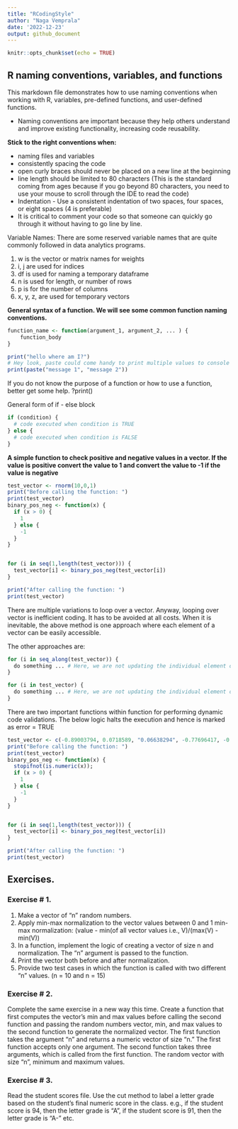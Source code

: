 ```yaml
---
title: "RCodingStyle"
author: "Naga Vemprala"
date: '2022-12-23'
output: github_document
---
```


```r
knitr::opts_chunk$set(echo = TRUE)
```

## R naming conventions, variables, and functions 

This markdown file demonstrates how to use naming conventions when working with R, variables, pre-defined functions, and user-defined functions.

* Naming conventions are important because they help others understand and improve existing functionality, increasing code reusability.

**Stick to the right conventions when:**

* naming files and variables
* consistently spacing the code
* open curly braces should never be placed on a new line at the beginning
* line length should be limited to 80 characters (This is the standard coming from ages because if you go beyond 80 characters, you need to use your mouse to scroll through the IDE to read the code)
* Indentation - Use a consistent indentation of two spaces, four spaces, or eight spaces (4 is preferable)
* It is critical to comment your code so that someone can quickly go through it without having to go line by line. 

Variable Names: 
There are some reserved variable names that are quite commonly followed in data analytics programs.

1. w is the vector or matrix names for weights 
2. i, j are used for indices 
3. df is used for naming a temporary dataframe 
4. n is used for length, or number of rows
5. p is for the number of columns
6. x, y, z, are used for temporary vectors


**General syntax of a function. We will see some common function naming conventions.**

``` r

function_name <- function(argument_1, argument_2, ... ) {
    function_body
}

```


```r
print("hello where am I?")
# Hey look, paste could come handy to print multiple values to console 
print(paste("message 1", "message 2"))
```

If you do not know the purpose of a function or how to use a function, better get some help. 
?print()

General form of if - else block 
``` r
if (condition) {
  # code executed when condition is TRUE
} else {
  # code executed when condition is FALSE
}
```

**A simple function to check positive and negative values in a vector. If the value is positive convert the value to 1 and convert the value to -1 if the value is negative**

``` r
test_vector <- rnorm(10,0,1)
print("Before calling the function: ") 
print(test_vector)
binary_pos_neg <- function(x) { 
  if (x > 0) { 
    1
  } else { 
    -1 
  }
}


for (i in seq(1,length(test_vector))) { 
  test_vector[i] <- binary_pos_neg(test_vector[i])
} 

print("After calling the function: ") 
print(test_vector)

```

There are multiple variations to loop over a vector. Anyway, looping over vector is inefficient coding. It has to be avoided at all costs. When it is inevitable, the above method is one approach where each element of a vector can be easily accessible.

The other approaches are: 
```r
for (i in seq_along(test_vector)) { 
  do something ... # Here, we are not updating the individual element of the vector 
}
```


```r
for (i in test_vector) { 
  do something ... # Here, we are not updating the individual element of the vector
}
```

There are two important functions within function for performing dynamic code validations. 
The below logic halts the execution and hence is marked as error = TRUE   
```r
test_vector <- c(-0.89003794, 0.0718589, "0.06638294", -0.77696417, -0.99994674, -0.73938280,  0.28216709, 0.70345809, -0.39638626, 0.64133973)
print("Before calling the function: ") 
print(test_vector)
binary_pos_neg <- function(x) { 
  stopifnot(is.numeric(x));
  if (x > 0) { 
    1
  } else { 
    -1 
  }
}


for (i in seq(1,length(test_vector))) { 
  test_vector[i] <- binary_pos_neg(test_vector[i])
} 

print("After calling the function: ") 
print(test_vector)  

```


## Exercises. 

### Exercise # 1. 
1. Make a vector of "n" random numbers.
2. Apply min-max normalization to the vector values between 0 and 1 min-max normalization: (value - min(of all vector values i.e., V)/(max(V) - min(V))
3. In a function, implement the logic of creating a vector of size n and normalization. The "n" argument is passed to the function.
4. Print the vector both before and after normalization.
5. Provide two test cases in which the function is called with two different "n" values. (n = 10 and n = 15)

### Exercise # 2.
Complete the same exercise in a new way this time. Create a function that first computes the vector's min and max values before calling the second function and passing the random numbers vector, min, and max values to the second function to generate the normalized vector. The first function takes the argument "n" and returns a numeric vector of size "n."
The first function accepts only one argument.
The second function takes three arguments, which is called from the first function. The random vector with size "n", minimum and maximum values.

### Exercise # 3. 

Read the student scores file. Use the cut method to label a letter grade based on the student's final numeric score in the class. 
e.g., if the student score is 94, then the letter grade is "A", if the student score is 91, then the letter grade is "A-" etc. 